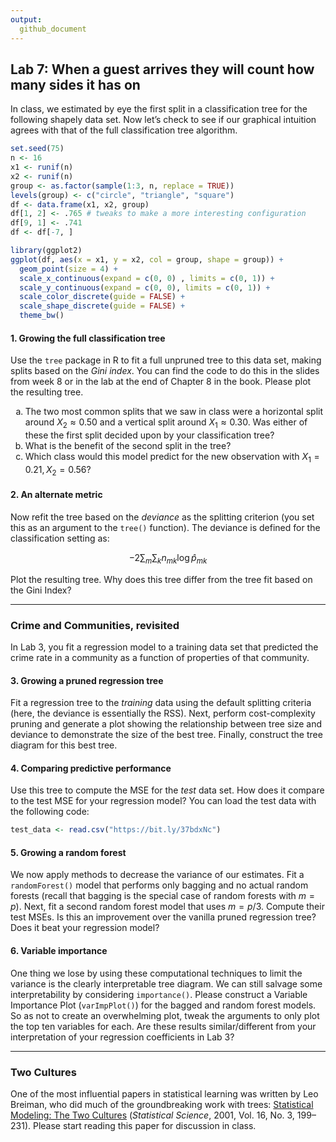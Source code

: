 ```yaml
---
output: 
  github_document
---
```


## Lab 7: When a guest arrives they will count how many sides it has on

In class, we estimated by eye the first split in a classification tree for the following shapely data set. Now let's check to see if our graphical intuition agrees with that of the full classification tree algorithm.

```r
set.seed(75)
n <- 16
x1 <- runif(n)
x2 <- runif(n)
group <- as.factor(sample(1:3, n, replace = TRUE))
levels(group) <- c("circle", "triangle", "square")
df <- data.frame(x1, x2, group)
df[1, 2] <- .765 # tweaks to make a more interesting configuration
df[9, 1] <- .741
df <- df[-7, ]

library(ggplot2)
ggplot(df, aes(x = x1, y = x2, col = group, shape = group)) +
  geom_point(size = 4) +
  scale_x_continuous(expand = c(0, 0) , limits = c(0, 1)) +
  scale_y_continuous(expand = c(0, 0), limits = c(0, 1)) +
  scale_color_discrete(guide = FALSE) +
  scale_shape_discrete(guide = FALSE) +
  theme_bw()
```

#### 1. Growing the full classification tree

Use the `tree` package in R to fit a full unpruned tree to this data set, making splits based on the *Gini index*. You can find the code to do this in the slides from week 8 or in the lab at the end of Chapter 8 in the book. Please plot the resulting tree.

a. The two most common splits that we saw in class were a horizontal split around $X_2 \approx 0.50$ and a vertical split around $X_1 \approx 0.30$. Was either of these the first split decided upon by your classification tree?
b. What is the benefit of the second split in the tree?
c. Which class would this model predict for the new observation with $X_1 = 0.21, X_2 = 0.56$?

#### 2. An alternate metric

Now refit the tree based on the *deviance* as the splitting criterion (you set this as an argument to the `tree()` function). The deviance is defined for the classification setting as:

$$ -2 \sum_m \sum_k n_{mk} \log \hat{p}_{mk}$$

Plot the resulting tree. Why does this tree differ from the tree fit based on the Gini Index?


* * *

### Crime and Communities, revisited

In Lab 3, you fit a regression model to a training data set that predicted the crime rate in a community as a function of properties of that community.

#### 3. Growing a pruned regression tree
Fit a regression tree to the *training* data using the default splitting criteria (here, the deviance is essentially the RSS). Next, perform cost-complexity pruning and generate a plot showing the relationship between tree size and deviance to demonstrate the size of the best tree. Finally, construct the tree diagram for this best tree.

#### 4. Comparing predictive performance
Use this tree to compute the MSE for the *test* data set. How does it compare to the test MSE for your regression model? You can load the test data with the following code:

```r
test_data <- read.csv("https://bit.ly/37bdxNc")
```


#### 5. Growing a random forest
We now apply methods to decrease the variance of our estimates. Fit a `randomForest()` model that performs only bagging and no actual random forests (recall that bagging is the special case of random forests with $m = p$). Next, fit a second random forest model that uses $m = p/3$. Compute their test MSEs. Is this an improvement over the vanilla pruned regression tree? Does it beat your regression model?

#### 6. Variable importance
One thing we lose by using these computational techniques to limit the variance is the clearly interpretable tree diagram. We can still salvage some interpretability by considering `importance()`. Please construct a Variable Importance Plot (`varImpPlot()`) for the bagged and random forest models. So as not to create an overwhelming plot, tweak the arguments to only plot the top ten variables for each. Are these results similar/different from your interpretation of your regression coefficients in Lab 3?


* * *


### Two Cultures

One of the most influential papers in statistical learning was written by Leo Breiman, who did much of the groundbreaking work with trees: [Statistical Modeling: The Two Cultures](http://projecteuclid.org/download/pdf_1/euclid.ss/1009213726) (*Statistical Science*, 2001, Vol. 16, No. 3, 199–231). Please start reading this paper for discussion in class.

